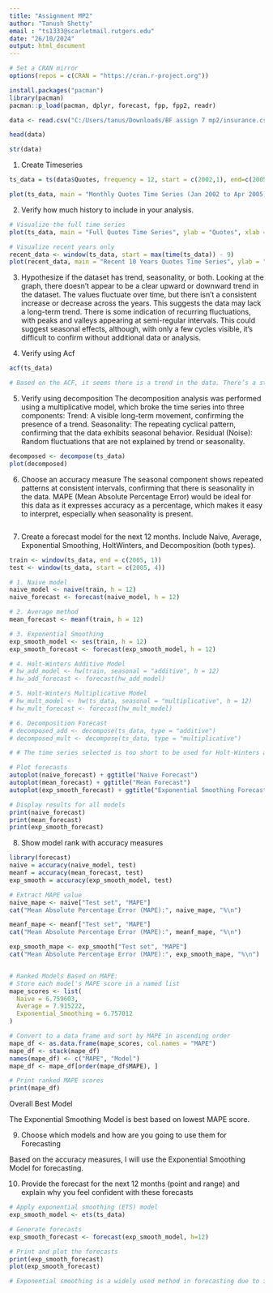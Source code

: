 ---
title: "Assignment MP2"
author: "Tanush Shetty"
email : "ts1333@scarletmail.rutgers.edu"
date: "26/10/2024"
output: html_document
---

```{r}
# Set a CRAN mirror
options(repos = c(CRAN = "https://cran.r-project.org"))

install.packages("pacman")
library(pacman)
pacman::p_load(pacman, dplyr, forecast, fpp, fpp2, readr)

data <- read.csv("C:/Users/tanus/Downloads/BF assign 7 mp2/insurance.csv")

head(data)

str(data)
``` 
1. Create Timeseries
```{r}
ts_data = ts(data$Quotes, frequency = 12, start = c(2002,1), end=c(2005,4))

plot(ts_data, main = "Monthly Quotes Time Series (Jan 2002 to Apr 2005)", ylab = "Quotes", xlab = "Time")

``` 
2. Verify how much history to include in your analysis.
```{r}
# Visualize the full time series
plot(ts_data, main = "Full Quotes Time Series", ylab = "Quotes", xlab = "Year")

# Visualize recent years only 
recent_data <- window(ts_data, start = max(time(ts_data)) - 9)
plot(recent_data, main = "Recent 10 Years Quotes Time Series", ylab = "Quotes", xlab = "Year")

``` 
3. Hypothesize if the dataset has trend, seasonality, or both.
Looking at the graph, there doesn't appear to be a clear upward or downward trend in the dataset. The values fluctuate over time, but there isn't a consistent increase or decrease across the years. This suggests the data may lack a long-term trend. There is some indication of recurring fluctuations, with peaks and valleys appearing at semi-regular intervals. This could suggest seasonal effects, although, with only a few cycles visible, it’s difficult to confirm without additional data or analysis.

4. Verify using Acf
```{r}
acf(ts_data)

# Based on the ACF, it seems there is a trend in the data. There’s a strong autocorrelation at the initial lags (1, 2, and possibly 3). which suggests that the values in the series are related over short intervals, indicating a trend in the data.

```

5. Verify using decomposition
The decomposition analysis was performed using a multiplicative model, which broke the time series into three components:
Trend: A visible long-term movement, confirming the presence of a trend.
Seasonality: The repeating cyclical pattern, confirming that the data exhibits seasonal behavior.
Residual (Noise): Random fluctuations that are not explained by trend or seasonality.
```{r}
decomposed <- decompose(ts_data)
plot(decomposed)
```

6. Choose an accuracy measure
The seasonal component shows repeated patterns at consistent intervals, confirming that there is seasonality in the data. MAPE (Mean Absolute Percentage Error) would be ideal for this data as it expresses accuracy as a percentage, which makes it easy to interpret, especially when seasonality is present.
```{r}

```
7. Create a forecast model for the next 12 months. Include Naive, Average, Exponential Smoothing, HoltWinters, and Decomposition (both types).
```{r}
train <- window(ts_data, end = c(2005, 1))
test <- window(ts_data, start = c(2005, 4))

# 1. Naive model
naive_model <- naive(train, h = 12)
naive_forecast <- forecast(naive_model, h = 12)

# 2. Average method
mean_forecast <- meanf(train, h = 12)

# 3. Exponential Smoothing
exp_smooth_model <- ses(train, h = 12)
exp_smooth_forecast <- forecast(exp_smooth_model, h = 12)

# 4. Holt-Winters Additive Model
# hw_add_model <- hw(train, seasonal = "additive", h = 12)
# hw_add_forecast <- forecast(hw_add_model)

# 5. Holt-Winters Multiplicative Model
# hw_mult_model <- hw(ts_data, seasonal = "multiplicative", h = 12)
# hw_mult_forecast <- forecast(hw_mult_model)

# 6. Decomposition Forecast
# decomposed_add <- decompose(ts_data, type = "additive")
# decomposed_mult <- decompose(ts_data, type = "multiplicative")

# # The time series selected is too short to be used for Holt-Winters and Decomposition.

# Plot forecasts
autoplot(naive_forecast) + ggtitle("Naive Forecast")
autoplot(mean_forecast) + ggtitle("Mean Forecast")
autoplot(exp_smooth_forecast) + ggtitle("Exponential Smoothing Forecast")

# Display results for all models
print(naive_forecast)
print(mean_forecast)
print(exp_smooth_forecast)
```

8. Show model rank with accuracy measures
```{r}
library(forecast)
naive = accuracy(naive_model, test)
meanf = accuracy(mean_forecast, test)
exp_smooth = accuracy(exp_smooth_model, test)

# Extract MAPE value
naive_mape <- naive["Test set", "MAPE"]
cat("Mean Absolute Percentage Error (MAPE):", naive_mape, "%\n")

meanf_mape <- meanf["Test set", "MAPE"]
cat("Mean Absolute Percentage Error (MAPE):", meanf_mape, "%\n")

exp_smooth_mape <- exp_smooth["Test set", "MAPE"]
cat("Mean Absolute Percentage Error (MAPE):", exp_smooth_mape, "%\n")


# Ranked Models Based on MAPE:
# Store each model's MAPE score in a named list
mape_scores <- list(
  Naive = 6.759603,
  Average = 7.915222,
  Exponential_Smoothing = 6.757012
)

# Convert to a data frame and sort by MAPE in ascending order
mape_df <- as.data.frame(mape_scores, col.names = "MAPE")
mape_df <- stack(mape_df)
names(mape_df) <- c("MAPE", "Model")
mape_df <- mape_df[order(mape_df$MAPE), ]

# Print ranked MAPE scores
print(mape_df)
```
Overall Best Model

The Exponential Smoothing Model is best based on lowest MAPE score.

9. Choose which models and how are you going to use them for Forecasting

Based on the accuracy measures, I will use the Exponential Smoothing Model for forecasting.

10. Provide the forecast for the next 12 months (point and range) and explain why you feel confident with these forecasts
```{r}
# Apply exponential smoothing (ETS) model
exp_smooth_model <- ets(ts_data)

# Generate forecasts
exp_smooth_forecast <- forecast(exp_smooth_model, h=12)

# Print and plot the forecasts
print(exp_smooth_forecast)
plot(exp_smooth_forecast)

# Exponential smoothing is a widely used method in forecasting due to its strong track record across various domains. Its ability to provide both point forecasts and confidence intervals offers a complete picture for decision-making.
```
